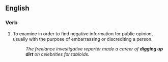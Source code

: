 ==English==

===Verb===
{{head|en|verb|head=[[dig up]] (the) [[dirt]]}}

# {{context|idiomatic|usually with ''on''}} To examine in order to find negative information for public opinion, usually with the purpose of embarrassing or discrediting a person. 
#: ''The freelance investigative reporter made a career of '''digging up dirt''' on celebrities for tabloids.''